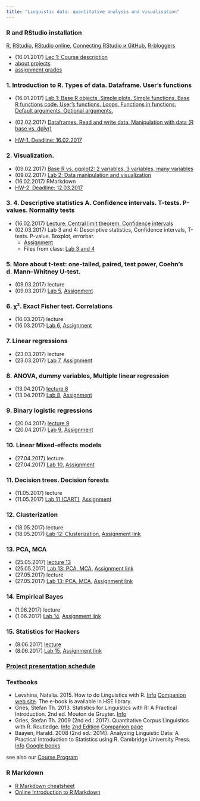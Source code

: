 ```yaml
---
title: "Linguistic data: quantitative analysis and visualisation"
---
```


### R and RStudio installation
[R](https://www.r-project.org/), [RStudio](https://www.rstudio.com/products/rstudio/download/#download), [RStudio online](https://www.rollapp.com/app/rstudio), [Connecting RStudio и GitHub](http://happygitwithr.com/rstudio-git-github.html), [R-bloggers](https://www.r-bloggers.com/)

* (16.01.2017)	[Lec 1: Course description](https://agricolamz.github.io/2017-MAG_R_course/Lec_1_Course_description.html)
* [about projects](https://github.com/agricolamz/2017-MAG_R_course/raw/master/projects.pdf)
* [assignment grades](https://docs.google.com/spreadsheets/d/1Ip6gEzzLsKgZOFEVAzSlgEOTeVdBXlDv_26ifZ_h2yY/edit#gid=0)

### 1. Introduction to R. Types of data. Dataframe. User's functions
* (16.01.2017)	[Lab 1: Base R objects. Simple plots. Simple functions. Base R functions code. User’s functions. Loops. Functions in functions. Default arguments. Optional arguments.](https://agricolamz.github.io/2017-MAG_R_course/Lab_1.html)
* (02.02.2017)	[Dataframes. Read and write data. Manipulation with data (R base vs. dplyr)](https://agricolamz.github.io/2017-MAG_R_course/Lec_2_Data_manipulation_and_visualization.html)

* [HW-1. Deadline: 16.02.2017](https://docs.google.com/forms/d/e/1FAIpQLSduc-FdDJHD171GhxQlVYlHfdvDXVpGh9b1rXpw0WcdE61ZFQ/viewform)

### 2. Visualization.

*	(09.02.2017) [Base R vs. ggplot2: 2 variables, 3 variables, many variables](https://agricolamz.github.io/2017-MAG_R_course/Lec_2_Data_manipulation_and_visualization.html)
* (09.02.2017) [Lab 2: Data manipulation and visualization](https://agricolamz.github.io/2017-MAG_R_course/Lab_2.html)
* (16.02.2017) RMarkdown
* [HW-2. Deadline: 12.03.2017](https://docs.google.com/forms/d/e/1FAIpQLSc2Z6snhSEZRVzHysYsUdKFkl4flE63AY4TFd-UrkmstV8s4g/viewform)

### 3. 4. Descriptive statistics A. Confidence intervals. T-tests. P-values. Normality tests
* (16.02.2017) [Lecture: Central limit theorem. Confidence intervals](https://agricolamz.github.io/2017-MAG_R_course/Lec_3_Descriptive_statistics._Measures_of_central_tendency._Confidence_intervals.html)
* (02.03.2017) Lab 3 and 4: Descriptive statistics, Confidence intervals, T-tests. P-value. Boxplot, errorbar.
    * [Assignment](https://goo.gl/forms/6e4ncZf6QejGRjyW2)
    * Files from class: [Lab 3 and 4](https://agricolamz.github.io/2017-MAG_R_course/Lab_3-4.html)

### 5. More about t-test: one-tailed, paired, test power, Coehn's d. Mann–Whitney U-test.

* (09.03.2017) lecture
* (09.03.2017) [Lab 5](https://agricolamz.github.io/2017-MAG_R_course/Lab_5.html), [Assignment](https://goo.gl/forms/PUIzhEsFWuqVCksj1)

### 6. χ². Exact Fisher test. Correlations																									
* (16.03.2017) lecture
* (16.03.2017) [Lab 6](https://agricolamz.github.io/2017-MAG_R_course/Lab_6.html), [Assignment](https://goo.gl/forms/mDNkVbNj29aLRCVf2)

### 7. Linear regressions															
* (23.03.2017) lecture
* (23.03.2017) [Lab 7](https://agricolamz.github.io/2017-MAG_R_course/Lab_7.html), [Assignment](https://goo.gl/forms/b2zXpiU6BGYo4zZe2)

																									
### 8. ANOVA, dummy variables, Multiple linear regression																		
* (13.04.2017) [lecture 8](https://agricolamz.github.io/2017-MAG_R_course/Lec_8_ANOVA_Dummy_variables_Multiple_linear_regression.html) 
* (13.04.2017) [Lab 8](https://agricolamz.github.io/2017-MAG_R_course/Lab_8.html), [Assignment](https://goo.gl/bCkuRV)


### 9. Binary logistic regressions

* (20.04.2017) [lecture 9](https://agricolamz.github.io/2017-MAG_R_course/Lec_9_Logistic_regression.html) 
* (20.04.2017) [Lab 9](https://agricolamz.github.io/2017-MAG_R_course/Lab_9.html), [Assignment](https://goo.gl/2FoSQ9)


### 10. Linear Mixed-effects models																						
* (27.04.2017) lecture
* (27.04.2017) [Lab 10](https://agricolamz.github.io/2017-MAG_R_course/Lab_10.html), [Assignment](https://goo.gl/forms/uY2wGxkZrAauIgzG2)

### 11. Decision trees. Decision forests											
* (11.05.2017) lecture
* (11.05.2017) [Lab 11 (CART)](https://agricolamz.github.io/2017-MAG_R_course/Lab_11.html), [Assignment](https://goo.gl/FsdBEF)

### 12. Clusterization

* (18.05.2017) lecture
* (18.05.2017) [Lab 12: Clusterization.](https://agricolamz.github.io/2017-MAG_R_course/Lab_12.html) [Assignment link](https://goo.gl/uFsyfd)

### 13. PCA, MCA

* (25.05.2017) [lecture 13](https://agricolamz.github.io/2017-MAG_R_course/Lec_13_PCA_MCA.html) 
* (25.05.2017) [Lab 13: PCA, MCA](https://goo.gl/forms/YwGQRaIxYffhdpLW2), [Assignment link](https://goo.gl/forms/YwGQRaIxYffhdpLW2)
* (27.05.2017) lecture
* (27.05.2017) [Lab 13: PCA, MCA](https://goo.gl/forms/YwGQRaIxYffhdpLW2), [Assignment link](https://goo.gl/forms/YwGQRaIxYffhdpLW2)

### 14. Empirical Bayes

* (1.06.2017) lecture
* (1.06.2017) [Lab 14](https://agricolamz.github.io/2017-MAG_R_course/Lab_14.html), [Assignment link](https://goo.gl/QwjvZn)

### 15. Statistics for Hackers

* (8.06.2017) [lecture](https://goo.gl/Uf5BYc)
* (8.06.2017) [Lab 15](https://agricolamz.github.io/2017-MAG_R_course/Lab_15.html), [Assignment link](https://goo.gl/yYXc72)

### [Project presentation schedule](https://agricolamz.github.io/2017-MAG_R_course/Projects)

### Textbooks

* Levshina, Natalia. 2015. How to do Linguistics with R. [Info](https://benjamins.com/#catalog/books/z.195/main) [Companion web site](https://benjamins.com/sites/z.195/). The e-book is available in HSE library. 
* Gries, Stefan Th. 2013. Statistics for Linguistics with R: A Practical Introduction. 2nd ed. Mouton de Gruyter. [Info](https://www.degruyter.com/view/product/203826) 
* Gries, Stefan Th. 2009 (2nd ed.: 2017). Quantitative Corpus Linguistics with R. Routledge. [Info](https://www.routledge.com/Quantitative-Corpus-Linguistics-with-R-A-Practical-Introduction/Gries/p/book/9780415962704) [2nd Edition](https://www.routledge.com/Quantitative-Corpus-Linguistics-with-R-A-Practical-Introduction-2nd-Edition/Gries/p/book/9781138816275) [Companion page](http://www.linguistics.ucsb.edu/faculty/stgries/research/qclwr/qclwr.html) 
* Baayen, Harald. 2008 (2nd ed.: 2014). Analyzing Linguistic Data: A Practical Introduction to Statistics using R. Cambridge University Press. [Info](http://www.cambridge.org/gb/academic/subjects/languages-linguistics/grammar-and-syntax/analyzing-linguistic-data-practical-introduction-statistics-using-r?format=AR) [Google books](https://books.google.ru/books?id=UvWkIg5E4foC&printsec=frontcover&source=gbs_ge_summary_r&cad=0#v=onepage&q&f=false) 

see also our [Course Program](https://www.hse.ru/data/2016/09/19/1117082144/program-1549532002-kSLnTng0SN.pdf)

### R Markdown

* [R Markdown cheatsheet](https://www.rstudio.com/wp-content/uploads/2016/03/rmarkdown-cheatsheet-2.0.pdf)
* [Online Introduction to R Markdown](http://rmarkdown.rstudio.com/lesson-1.html)
